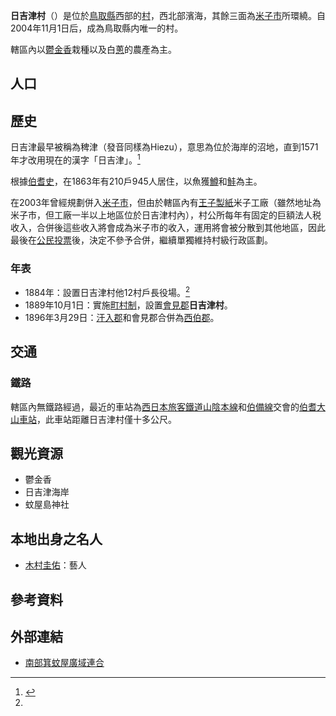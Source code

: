 {{日本町村
| 自治體名=日吉津
| 町村=村
| 圖像 = [[File:AEON_Hiezu_Shopping_Center_1.jpg|240px]]
| 圖像說明=[[永旺|永旺]][[永旺日吉津商場|日吉津商場]]
| 町村章=[[File:Emblem_of_Hiezu,_Tottori.svg|100px]]
| 日文原名=日吉津村
| 平假名=ひえづそん
| 羅馬字拼音=Hiezu-son
| 都道府縣=鳥取縣
| 支廳=
| 郡=西伯郡
| 編號=31384-0
| 面積=4.16
| 邊界未定=
| 人口=3,417
| 統計時間=2012年1月1日
| 自治體=[[米子市|米子市]]
| 樹={{Tsl|ja|クロマツ|黑松 (植物)|黑松}}
| 花=[[鬱金香|鬱金香]]
| 鳥=
| 其他象徵物=
| 其他象徵=
| 議員數=10
| 郵遞區號=689-3553
| 所在地=西伯郡日吉津村大字日吉津872-15<br>[[File:Hiezu_village_hall.jpg|210px]]
| 電話號碼=859-27-0211
| 外部連結=http://www.hiezu.jp/
| 經度=
| 緯度=
| 地圖=[[File:Hiezu_in_Tottori_Prefecture_Ja.svg|250px]]
| 註記=人口：[http://www.hiezu.jp/index.php?view=3130 日吉津村官方網頁]
}}
'''日吉津村'''（{{jpn|j=日吉津村|hg=ひえづそん|rm=Hiezu son|f=y}}）是位於[[鳥取縣|鳥取縣]]西部的[[村|村]]，西北部濱海，其餘三面為[[米子市|米子市]]所環繞。自2004年11月1日后，成為鳥取縣内唯一的村。

轄區內以[[鬱金香|鬱金香]]栽種以及白[[蔥|蔥]]的農產為主。

== 人口 ==

{{日本人口統計| location=Hiezu, Tottori}}

==歷史==
日吉津最早被稱為稗津（發音同樣為Hiezu），意思為位於海岸的沼地，直到1571年才改用現在的漢字「日吉津」。<ref name="history">{{cite web| title=村のおいたち| url=http://www.hiezu.jp/index.php?view=3126| publisher=日吉津村| accessdate=2012-01-23| language=ja| archive-url=https://web.archive.org/web/20110809053552/http://www.hiezu.jp/index.php?view=3126| archive-date=2011-08-09| dead-url=yes}}</ref> 

根據[[伯耆史|伯耆史]]，在1863年有210戶945人居住，以魚獲[[鱒|鱒]]和[[鮭|鮭]]為主。

在2003年曾經規劃併入[[米子市|米子市]]，但由於轄區內有[[王子製紙|王子製紙]]米子工廠（雖然地址為米子市，但工廠一半以上地區位於日吉津村內），村公所每年有固定的巨額法人税收入，合併後這些收入將會成為米子市的收入，運用將會被分散到其他地區，因此最後在[[公民投票|公民投票]]後，決定不參予合併，繼續單獨維持村級行政區劃。

===年表===
* 1884年：設置日吉津村他12村戶長役場。<ref name="history"/>
* 1889年10月1日：實施[[町村制|町村制]]，設置[[會見郡|會見郡]]'''日吉津村'''。
* 1896年3月29日：[[汗入郡|汗入郡]]和會見郡合併為[[西伯郡|西伯郡]]。

==交通==
===鐵路===
轄區內無鐵路經過，最近的車站為[[西日本旅客鐵道|西日本旅客鐵道]][[山陰本線|山陰本線]]和[[伯備線|伯備線]]交會的[[伯耆大山車站|伯耆大山車站]]，此車站距離日吉津村僅十多公尺。

==觀光資源==
* 鬱金香
* 日吉津海岸
* 蚊屋島神社

==本地出身之名人==
*[[木村圭佑|木村圭佑]]：藝人

== 參考資料 ==
{{Reflist}}

==外部連結==
{{commonscat|Hiezu, Tottori}}
* {{Ja}} [http://www.nan-mino.jp/ 南部箕蚊屋廣域連合] {{Wayback|url=http://www.nan-mino.jp/ |date=20110722114123 }}

{{鳥取縣}}{{Authority control}}